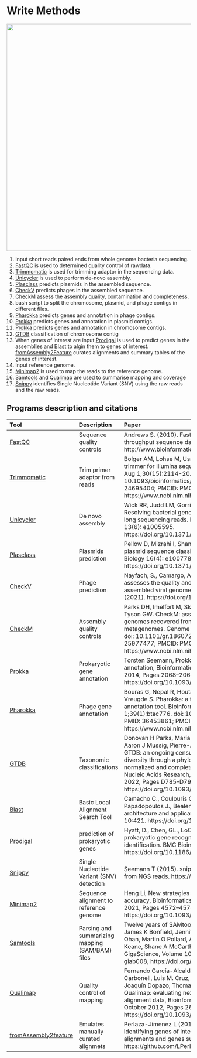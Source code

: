 # Write Methods

<img src="images/Method.png" width="620">

 1. Input short reads paired ends from whole genome bacteria sequencing. 
 2. [FastQC](https://www.bioinformatics.babraham.ac.uk/projects/fastqc/) is used to determined quality control of rawdata.
 3. [Trimmomatic](https://github.com/timflutre/trimmomatic) is used for trimming adaptor in the sequencing data.
 4. [Unicycler](https://github.com/rrwick/Unicycler) is used to perform de-novo assembly.
 5. [Plasclass](https://github.com/Shamir-Lab/PlasClass) predicts plasmids in the assembled sequence.
 6. [CheckV](https://bitbucket.org/berkeleylab/checkv/src/master/) predicts phages in the assembled sequence.
 7. [CheckM](https://github.com/Ecogenomics/CheckM) assess the assembly quality, contamination and completeness.
 8. bash script to split the chromosome, plasmid, and phage contigs in different files.
 9. [Pharokka](https://github.com/gbouras13/pharokka) predicts genes and annotation in  phage contigs.
 10. [Prokka](https://github.com/tseemann/prokka) predicts genes and annotation in  plasmid contigs.
 11. [Prokka](https://github.com/tseemann/prokka) predicts genes and annotation in  chromosome contigs.
 12. [GTDB](https://github.com/Ecogenomics/GTDBTk) classification of chromosome contig
 13. When genes of interest are input [Prodigal](https://github.com/hyattpd/Prodigal) is used to predict genes in the assemblies and [Blast](https://blast.ncbi.nlm.nih.gov/Blast.cgi) to algin them to genes of interest. [fromAssembly2Feature](https://github.com/LPerlaza/fromAssembly2Feature) curates alignments and summary tables of the genes of interest.
 14. Input reference genome.
 15. [Minimap2](https://github.com/lh3/minimap2) is used to map the reads to the reference genome.
 16. [Samtools](https://github.com/samtools/samtools) and [Qualimap](http://qualimap.conesalab.org/) are used to summarise mapping and coverage
 17. [Snippy](https://github.com/tseemann/snippy) identifies Single Nucleotide Variant (SNV) using the raw reads and the raw reads.
 
 
## Programs description and citations
 
|Tool|Description|Paper|
| :---|:---|:---|
|[FastQC](https://www.bioinformatics.babraham.ac.uk/projects/fastqc/)|Sequence quality controls|Andrews S. (2010). FastQC: a quality control tool for high throughput sequence data. Available online at: http://www.bioinformatics.babraham.ac.uk/projects/fastqc|
|[Trimmomatic](https://github.com/timflutre/trimmomatic)|Trim primer adaptor from reads|Bolger AM, Lohse M, Usadel B. Trimmomatic: a flexible trimmer for Illumina sequence data. Bioinformatics. 2014 Aug 1;30(15):2114-20. doi: 10.1093/bioinformatics/btu170. Epub 2014 Apr 1. PMID: 24695404; PMCID: PMC4103590. https://www.ncbi.nlm.nih.gov/pmc/articles/PMC4103590/|
|[Unicycler](https://github.com/rrwick/Unicycler)|De novo assembly|Wick RR, Judd LM, Gorrie CL, Holt KE (2017) Unicycler: Resolving bacterial genome assemblies from short and long sequencing reads. PLOS Computational Biology 13(6): e1005595. https://doi.org/10.1371/journal.pcbi.1005595|
|[Plasclass](https://github.com/Shamir-Lab/PlasClass)|Plasmids prediction|Pellow D, Mizrahi I, Shamir R (2020) PlasClass improves plasmid sequence classification. PLOS Computational Biology 16(4): e1007781. https://doi.org/10.1371/journal.pcbi.1007781|
|[CheckV](https://bitbucket.org/berkeleylab/checkv/src/master/)|Phage prediction|Nayfach, S., Camargo, A.P., Schulz, F. et al. CheckV assesses the quality and completeness of metagenome-assembled viral genomes. Nat Biotechnol 39, 578–585 (2021). https://doi.org/10.1038/s41587-020-00774-7|
|[CheckM](https://github.com/Ecogenomics/CheckM)|Assembly quality controls|Parks DH, Imelfort M, Skennerton CT, Hugenholtz P, Tyson GW. CheckM: assessing the quality of microbial genomes recovered from isolates, single cells, and metagenomes. Genome Res. 2015 Jul;25(7):1043-55. doi: 10.1101/gr.186072.114. Epub 2015 May 14. PMID: 25977477; PMCID: PMC4484387. https://www.ncbi.nlm.nih.gov/pmc/articles/PMC4484387/|
|[Prokka](https://github.com/tseemann/prokka)|Prokaryotic gene annotation|Torsten Seemann, Prokka: rapid prokaryotic genome annotation, Bioinformatics, Volume 30, Issue 14, July 2014, Pages 2068–2069, https://doi.org/10.1093/bioinformatics/btu153|
|[Pharokka](https://github.com/gbouras13/pharokka)|Phage gene annotation|Bouras G, Nepal R, Houtak G, Psaltis AJ, Wormald PJ, Vreugde S. Pharokka: a fast scalable bacteriophage annotation tool. Bioinformatics. 2023 Jan 1;39(1):btac776. doi: 10.1093/bioinformatics/btac776. PMID: 36453861; PMCID: PMC9805569. https://www.ncbi.nlm.nih.gov/pmc/articles/PMC9805569/|
|[GTDB](https://github.com/Ecogenomics/GTDBTk)|Taxonomic classifications |Donovan H Parks, Maria Chuvochina, Christian Rinke, Aaron J Mussig, Pierre-Alain Chaumeil, Philip Hugenholtz, GTDB: an ongoing census of bacterial and archaeal diversity through a phylogenetically consistent, rank normalized and complete genome-based taxonomy, Nucleic Acids Research, Volume 50, Issue D1, 7 January 2022, Pages D785–D794, https://doi.org/10.1093/nar/gkab776|
|[Blast](BLAST)| Basic Local Alignment Search Tool| Camacho C., Coulouris G., Avagyan V., Ma N., Papadopoulos J., Bealer K., Madden T.L. (2008) “BLAST+: architecture and applications.” BMC Bioinformatics 10:421. https://doi.org/10.1186/1471-2105-10-421 |
 [Prodigal]((https://github.com/hyattpd/Prodigal))|prediction of prokaryotic genes|Hyatt, D., Chen, GL., LoCascio, P.F. et al. Prodigal: prokaryotic gene recognition and translation initiation site identification. BMC Bioinformatics 11, 119 (2010). https://doi.org/10.1186/1471-2105-11-119 |
|[Snippy](https://github.com/tseemann/snippy)|Single Nucleotide Variant (SNV) detection|Seemann T (2015). snippy: fast bacterial variant calling from NGS reads. https://github.com/tseemann/snippy|
|[Minimap2](https://github.com/lh3/minimap2)|Sequence alignment to reference genome|Heng Li, New strategies to improve minimap2 alignment accuracy, Bioinformatics, Volume 37, Issue 23, December 2021, Pages 4572–4574, https://doi.org/10.1093/bioinformatics/btab705|
[Samtools](https://github.com/samtools/samtools)|Parsing and summarizing mapping (SAM/BAM) files|Twelve years of SAMtools and BCFtools. Petr Danecek, James K Bonfield, Jennifer Liddle, John Marshall, Valeriu Ohan, Martin O Pollard, Andrew Whitwham, Thomas Keane, Shane A McCarthy, Robert M Davies, Heng Li GigaScience, Volume 10, Issue 2, February 2021, giab008, https://doi.org/10.1093/gigascience/giab008|
|[Qualimap](http://qualimap.conesalab.org/)|Quality control of mapping| Fernando García-Alcalde, Konstantin Okonechnikov, José Carbonell, Luis M. Cruz, Stefan Götz, Sonia Tarazona, Joaquín Dopazo, Thomas F. Meyer, Ana Conesa, Qualimap: evaluating next-generation sequencing alignment data, Bioinformatics, Volume 28, Issue 20, October 2012, Pages 2678–2679, https://doi.org/10.1093/bioinformatics/bts503|
|[fromAssembly2feature](https://github.com/LPerlaza/fromAssembly2Feature)|Emulates manually curated alignmets|Perlaza-Jimenez L (2019) From Assemblies to Feature: identifying genes of interest and generating accurate alignments and genes summary. https://github.com/LPerlaza/fromAssembly2Feature|




